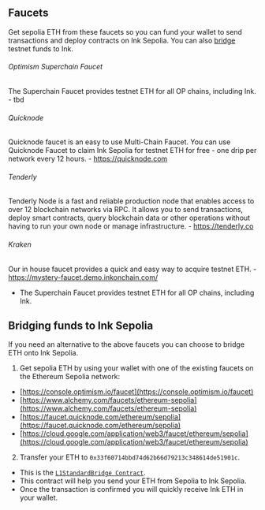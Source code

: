 ## Faucets

Get sepolia ETH from these faucets so you can fund your wallet to send transactions and deploy contracts on Ink Sepolia. You can also [bridge](https://docs.inkonchain.com/quick-start/faucets#bridging-funds-to-ink-sepolia) testnet funds to Ink.

###### Optimism Superchain Faucet
The Superchain Faucet provides testnet ETH for all OP chains, including Ink.
    - tbd
###### Quicknode
Quicknode faucet is an easy to use Multi-Chain Faucet. You can use Quicknode Faucet to claim Ink Sepolia for testnet ETH for free - one drip per network every 12 hours.
    - https://quicknode.com
###### Tenderly
Tenderly Node is a fast and reliable production node that enables access to over 12 blockchain networks via RPC. It allows you to send transactions, deploy smart contracts, query blockchain data or other operations without having to run your own node or manage infrastructure.
    - https://tenderly.co
###### Kraken
Our in house faucet provides a quick and easy way to acquire testnet ETH.
    - https://mystery-faucet.demo.inkonchain.com/

* The Superchain Faucet provides testnet ETH for all OP chains, including Ink.

## Bridging funds to Ink Sepolia

If you need an alternative to the above faucets you can choose to bridge ETH onto Ink Sepolia.

1. Get sepolia ETH by using your wallet with one of the existing faucets on the Ethereum Sepolia network:

* [https://console.optimism.io/faucet](https://console.optimism.io/faucet)
* [https://www.alchemy.com/faucets/ethereum-sepolia](https://www.alchemy.com/faucets/ethereum-sepolia)
* [https://faucet.quicknode.com/ethereum/sepolia](https://faucet.quicknode.com/ethereum/sepolia)
* [https://cloud.google.com/application/web3/faucet/ethereum/sepolia](https://cloud.google.com/application/web3/faucet/ethereum/sepolia)

2. Transfer your ETH to `0x33f60714bbd74d62b66d79213c348614de51901c`.
- This is the [`L1StandardBridge Contract`](https://eth-sepolia.blockscout.com/address/0x33f60714BbD74d62b66D79213C348614DE51901C).
- This contract will help you send your ETH from Sepolia to Ink Sepolia.
- Once the transaction is confirmed you will quickly receive Ink ETH in your wallet.
